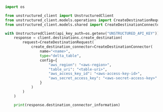 ```python Python SDK
import os

from unstructured_client import UnstructuredClient
from unstructured_client.models.operations import CreateDestinationRequest
from unstructured_client.models.shared import CreateDestinationConnector

with UnstructuredClient(api_key_auth=os.getenv("UNSTRUCTURED_API_KEY")) as client:
    response = client.destinations.create_destination(
        request=CreateDestinationRequest(
            create_destination_connector=CreateDestinationConnector(
                name="<name>",
                type="delta_table",
                config={
                    "aws_region": "<aws-region>",
                    "table_uri": "<table-uri>",
                    "aws_access_key_id": "<aws-access-key-id>",
                    "aws_secret_access_key": "<aws-secret-access-key>"
                }
            )
        )
    )

    print(response.destination_connector_information)
```